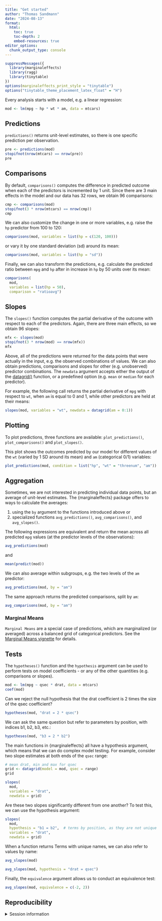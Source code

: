 ```yaml
---
title: "Get started"
author: "Thomas Sandmann"
date: "2024-08-13"
format:
  html:
    toc: true
    toc-depth: 2
    embed-resources: true
editor_options: 
  chunk_output_type: console
---
```


```r
suppressMessages({
  library(marginaleffects)
  library(ragg)
  library(tinytable)
})
options(marginaleffects_print_style = "tinytable")
options("tinytable_theme_placement_latex_float" = "H")
```

Every analysis starts with a model, e.g. a linear regression:

```r
mod <- lm(mpg ~ hp * wt * am, data = mtcars)
```

## Predictions

`predictions()` returns unit-level estimates, so there is one specific
prediction per observation.

```r
pre <- predictions(mod)
stopifnot(nrow(mtcars) == nrow(pre))
pre
```

## Comparisons

By default, `comparisons()` computes the difference in predicted outcome when
each of the predictors is incremented by 1 unit. Since there are 3 main effects
in the model and our data has 32 rows, we obtain 96 comparisons:

```r
cmp <- comparisons(mod)
stopifnot(3 * nrow(mtcars) == nrow(cmp))
cmp
```

We can also customize the change in one or more variables, e.g. raise the `hp`
predictor from 100 to 120:

```r
comparisons(mod, variables = list(hp = c(120, 100)))
```

or vary it by one standard deviation (sd) around its mean:

```r
comparisons(mod, variables = list(hp = "sd"))
```

Finally, we can also transform the predictions, e.g. calculate the predicted
ratio between `mpg` and `hp` after in increase in `hp` by 50 units over its
mean:

```r
comparisons(
  mod,
  variables = list(hp = 50),
  comparison = "ratioavg")
```

## Slopes

The `slopes()` function computes the partial derivative of the outcome with 
respect to each of the predictors. Again, there are three main effects, so 
we obtain 96 slopes:

```r
mfx <- slopes(mod)
stopifnot(3 * nrow(mod) == nrow(mfx))
mfx
```

Above, all of the predictions were returned for the data points that were
actually in the input, e.g. the observed combinations of values. We can also
obtain predictions, comparisons and slopes for other (e.g. unobserved) predictor
combinations. The `newdata` argument accepts either the output of the
[datagrid()](https://marginaleffects.com/man/datagrid.html)
function, or a predefined option (e.g. `mean` or `median` for each
predictor).

For example, the following call returns the partial derivative of `mpg` with
respect to `wt`, when `am` is equal to 0 and 1, while other predictors are
held at their means:

```r
slopes(mod, variables = "wt", newdata = datagrid(am = 0:1))
```
## Plotting

To plot predictions, three functions are available: `plot_predictions()`,
`plot_comparisons()` and `plot_slopes()`.

This plot shows the outcomes predicted by our model for different values of
the `wt` (varied by 1 SD around its mean) and `am` (categorical 0/1) variables:
```r
plot_predictions(mod, condition = list("hp", "wt" = "threenum", "am"))
```

## Aggregation

Sometimes, we are not interested in predicting individual data points, but an average of unit-level estimates. The {marginaleffects} package offers 
to ways to calculate the averages:

1. using the `by` argument to the functions introduced above or
2. specialized functions `avg_predictions()`, `avg_comparisons()`, and 
`avg_slopes()`.

The following expressions are equivalent and return the mean across all
predicted `mpg` values (at the predictor levels of the observations):

```r
avg_predictions(mod)
```

and

```r
mean(predict(mod))
```

We can also average within subgroups, e.g. the two levels of the `am` predictor:

```r
avg_predictions(mod, by = "am")
```

The same approach returns the predicted comparisons, split by `am`:

```r
avg_comparisons(mod, by = "am")
```

::: {callout-note}

### Marginal Means

`Marginal Means` are a special case of predictions, which are marginalized
(or averaged) across a balanced grid of categorical predictors. See the
[Marginal Means vignette](https://marginaleffects.com/vignettes/marginalmeans.html)
for details.

:::

## Tests

The `hypotheses()` function and the `hypothesis` argument can be used to
perform tests on model coefficients - or any of the other quantities (e.g.
comparisons or slopes).

```r
mod <- lm(mpg ~ qsec * drat, data = mtcars)
coef(mod)
```

Can we reject the null hypothesis that the drat coefficient is 2 times the size of the qsec coefficient?

```r
hypotheses(mod, "drat = 2 * qsec")
```

We can ask the same question but refer to parameters by position, with
indices b1, b2, b3, etc.:

```r
hypotheses(mod, "b3 = 2 * b2")
```

The main functions in {marginaleffects} all have a hypothesis argument, which
means that we can do complex model testing. For example, consider two slope
estimates at both ends of the `qsec` range:

```r
# mean drat, min and max for qsec
grid <- datagrid(model = mod, qsec = range)
grid
```

```r
slopes(
  mod,
  variables = "drat",
  newdata = grid)
```

Are these two slopes significantly different from one another? To test this,
we can use the hypothesis argument:

```r
slopes(
  mod,
  hypothesis = "b1 = b2",  # terms by position, as they are not unique
  variables = "drat",
  newdata = grid)
```

When a function returns Terms with unique names, we can also refer to values
by name:

```r
avg_slopes(mod)
```

```r
avg_slopes(mod, hypothesis = "drat = qsec")
```

Finally, the `equivalence` argument allows us to conduct an equivalence test:

```r
avg_slopes(mod, equivalence = c(-2, 2))
```

## Reproducibility

<details>
<summary>
Session information
</summary>

```r
sessionInfo()
```

</details>